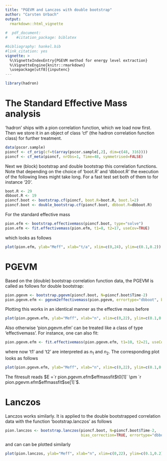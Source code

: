 ```yaml
---
title: "PGEVM and Lanczos with double bootstrap"
author: "Carsten Urbach"
output:
  rmarkdown::html_vignette
  
#  pdf_document:
#    #citation_package: biblatex

#bibliography: hankel.bib
#link_citation: yes
vignette: >
  %\VignetteIndexEntry{PGEVM method for energy level extraction}
  %\VignetteEngine{knitr::rmarkdown}
  \usepackage[utf8]{inputenc}
---
```


```r
library(hadron)
```

# The Standard Effective Mass analysis

'hadron' ships with a pion correlation function, which we load now
first. Then we store it in an object of class 'cf' (the hadron
correlation function class) for further treatment.

```r
data(pscor.sample)
pioncf <- cf_orig(cf=t(array(pscor.sample[,2], dim=c(48, 316))))
pioncf <- cf_meta(pioncf, nrObs=1, Time=48, symmetrised=FALSE)
```

Next we (block) bootstrap and double bootstrap this correlation
functions. Note that depending on the choice of 'boot.R' and
'dbboot.R' the execution of the following lines might take long. For a
fast test set both of them to for instance '20'.

```r
boot.R <- 29
dbboot.R <- 19
pioncf.boot <- bootstrap.cf(pioncf, boot.R=boot.R, boot.l=2)
pioncf.boot <- double_bootstrap.cf(pioncf.boot, dbboot.R=dbboot.R)
```

For the standard effective mass 

```r
pion.efm <- bootstrap.effectivemass(pioncf.boot, type="solve")
pion.efm <- fit.effectivemass(pion.efm, t1=8, t2=17, useCov=TRUE)
```

which looks as follows

```r
plot(pion.efm, ylab="Meff", xlab="t/a", xlim=c(0,24), ylim=c(0.1,0.2))
```

# PGEVM

Based on the (double) bootstrap correlation function data, the PGEVM
is called as follows for double bootstrap:

```r
pion.pgevm <- bootstrap.pgevm(pioncf.boot, N=pioncf.boot$Time-2)
pion.pgevm.efm <- pgevm2effectivemass(pion.pgevm, errortype="dbboot", bias_correction=TRUE)
```

Plotting this works in an identical manner as the effective mass before

```r
plot(pion.pgevm.efm, ylab="Meff", xlab="n", xlim=c(0,22), ylim=c(0.1,0.2), col="blue")
```

Also otherwise 'pion.pgevm.efm' can be treated like a class of type
'effectivemass'. For instance, one can also fit:

```r
pion.pgevm.efm <- fit.effectivemass(pion.pgevm.efm, t1=10, t2=21, useCov=TRUE)
```

where now 't1' and 't2' are interpreted as $n_1$ and $n_2$. The
corresponding plot looks as follows

```r
plot(pion.pgevm.efm, ylab="Meff", xlab="n", xlim=c(0,22), ylim=c(0.1,0.2), col="blue")
```

The fitresult reads $E =`r pion.pgevm.efm$effmassfit$t0[1]` \pm `r pion.pgevm.efm$effmassfit$se[1]`$.

# Lanczos

Lanczos works similarly. It is applied to the double bootstrapped
correlation data with the function 'bootstrap.lanczos' as follows

```r
pion.lanczos <- bootstrap.lanczos(pioncf.boot, N=pioncf.boot$Time-2,
                                  bias_correction=TRUE, errortype="dbboot", pivot=TRUE)
```

and can can be plotted similarly

```r
plot(pion.lanczos, ylab="Meff", xlab="n", xlim=c(0,22), ylim=c(0.1,0.2), col="red")
```
